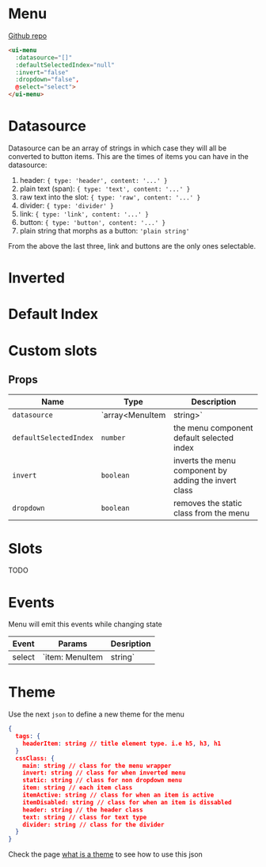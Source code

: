 
# Menu

[Github repo](https://github.com/unicoderns/ui/tree/master/packages/menu)

```html
<ui-menu
  :datasource="[]"
  :defaultSelectedIndex="null"
  :invert="false"
  :dropdown="false",
  @select="select">
</ui-menu>
```

# Datasource
Datasource can be an array of strings in which case they will all be converted to button items.
This are the times of items you can have in the datasource:
1. header: `{ type: 'header', content: '...' }`
1. plain text (span): `{ type: 'text', content: '...' }`
1. raw text into the slot: `{ type: 'raw', content: '...' }`
1. divider: `{ type: 'divider' }`
1. link: `{ type: 'link', content: '...' }`
1. button: `{ type: 'button', content: '...' }`
1. plain string that morphs as a button: `'plain string'`

From the above the last three, link and buttons are the only ones selectable.

<Canvas>
  <Story id="ui-bootstrap-menu--normal" />
</Canvas>

# Inverted

<Canvas>
  <Story id="ui-bootstrap-menu--inverted" />
</Canvas>

# Default Index

<Canvas>
  <Story id="ui-bootstrap-menu--default-index" />
</Canvas>

# Custom slots

<Canvas>
  <Story id="ui-bootstrap-menu--custom" />
</Canvas>

## Props

| Name | Type  | Description |
| ---- | ---- | ----------- |
| `datasource` | `array<MenuItem | string>` | configuration for the (menu component](?path=/docs/ui-bootstrap-menu-normal&args=#menu) |
| `defaultSelectedIndex` | `number` | the menu component default selected index |
| `invert` | `boolean` | inverts the menu component by adding the invert class |
| `dropdown` | `boolean` | removes the static class from the menu |

# Slots
TODO

# Events
Menu will emit this events while changing state

| Event | Params | Desription |
| ---- | ---- | ----------- |
| select | `item: MenuItem | string` | will raise when a link or button item is clicked |

# Theme
Use the next `json` to define a new theme for the menu

```json
{
  tags: {
    headerItem: string // title element type. i.e h5, h3, h1
  }
  cssClass: {
    main: string // class for the menu wrapper
    invert: string // class for when inverted menu
    static: string // class for non dropdown menu
    item: string // each item class
    itemActive: string // class for when an item is active
    itemDisabled: string // class for when an item is dissabled
    header: string // the header class
    text: string // class for text type
    divider: string // class for the divider
  }
}
```

Check the page [what is a theme](/docs/docs-theming--page#what-is-a-theme) to see how to use this json